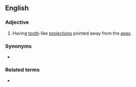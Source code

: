 ==English==

===Adjective===
{{en-adj|-}}

# {{label|en|botany|of leaves}} Having [[tooth]]-like [[projection]]s pointed away from the [[apex]].

===Synonyms===
* {{l|en|runcinate}}

===Related terms===
* {{l|en|serrate}}